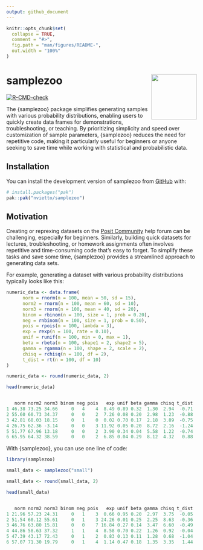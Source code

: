 ```yaml
---
output: github_document
---
```


<!-- README.md is generated from README.Rmd. Please edit that file -->

```r
knitr::opts_chunk$set(
  collapse = TRUE,
  comment = "#>",
  fig.path = "man/figures/README-",
  out.width = "100%"
)
```

# samplezoo <img src="man/figures/logo.png" align="right" width="120" />
<!-- badges: start -->
[![R-CMD-check](https://github.com/nvietto/samplezoo/actions/workflows/R-CMD-check.yaml/badge.svg)](https://github.com/nvietto/samplezoo/actions/workflows/R-CMD-check.yaml)
<!-- badges: end -->

The {samplezoo} package simplifies generating samples with various probability distributions, enabling users to quickly create data frames for demonstrations, troubleshooting, or teaching. By prioritizing simplicity and speed over customization of sample parameters, {samplezoo} reduces the need for repetitive code, making it particularly useful for beginners or anyone seeking to save time while working with statistical and probabilistic data.

## Installation

You can install the development version of samplezoo from [GitHub](https://github.com/) with:

``` r
# install.packages("pak")
pak::pak("nvietto/samplezoo")
```

## Motivation

Creating or reprexing datasets on the [Posit Community](https://forum.posit.co/) help forum can be challenging, especially for beginners. Similarly, building quick datasets for lectures, troubleshooting, or homework assignments often involves repetitive and time-consuming code that’s easy to forget. To simplify these tasks and save some time, {samplezoo} provides a streamlined approach to generating data sets. 


For example, generating a dataset with various probability distributions typically looks like this:
  
```r
numeric_data <- data.frame(
      norm = rnorm(n = 100, mean = 50, sd = 15),
      norm2 = rnorm(n = 100, mean = 60, sd = 10),
      norm3 = rnorm(n = 100, mean = 40, sd = 20),
      binom = rbinom(n = 100, size = 1, prob = 0.20),
      neg = rnbinom(n = 100, size = 1, prob = 0.50),
      pois = rpois(n = 100, lambda = 3),
      exp = rexp(n = 100, rate = 0.10),
      unif = runif(n = 100, min = 0, max = 1),
      beta = rbeta(n = 100, shape1 = 2, shape2 = 5),
      gamma = rgamma(n = 100, shape = 2, scale = 2),
      chisq = rchisq(n = 100, df = 2),
      t_dist = rt(n = 100, df = 10)
)

numeric_data <- round(numeric_data, 2)

head(numeric_data)
```

```r

   norm norm2 norm3 binom neg pois   exp unif beta gamma chisq t_dist
1 46.38 73.25 34.66     0   4    4  8.49 0.89 0.32  1.30  2.94  -0.71
2 55.60 60.73 34.37     0   0    2  7.26 0.08 0.20  2.98  1.23  -0.88
3 42.81 68.03 18.15     0   1    0  0.02 0.70 0.17  2.18  3.89  -0.75
4 26.75 62.36 -3.14     0   0    3 11.92 0.05 0.20  8.72  2.16  -1.24
5 51.77 67.96 13.18     0   0    2  3.90 0.34 0.04  5.58  1.22  -0.74
6 65.95 64.32 38.59     0   0    2  6.85 0.04 0.29  8.12  4.32   0.88

```


With {samplezoo}, you can use one line of code:

```r
library(samplezoo)

small_data <- samplezoo("small")

small_data <- round(small_data, 2)

head(small_data)

```

```r

   norm norm2 norm3 binom neg pois   exp unif beta gamma chisq t_dist
1 21.96 57.23 24.31     0   1    3  0.66 0.95 0.20  2.97  3.75  -0.05
2 51.54 60.12 55.61     0   1    3 24.26 0.01 0.25  2.25  8.63  -0.36
3 46.76 63.80 15.81     0   0    7 16.84 0.27 0.14  3.47  6.60  -0.49
4 44.86 58.63 37.32     1   1    4  8.58 0.70 0.22  1.26  0.92  -0.04
5 47.39 43.17 72.43     0   1    2  0.83 0.13 0.11  1.28  0.68  -1.04
6 57.07 71.30 19.79     0   1    4  1.14 0.47 0.18  1.35  3.35   1.44

```



